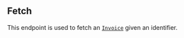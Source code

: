 ## Fetch

This endpoint is used to fetch an [`Invoice`](../guides/concepts#invoice) given an identifier.
